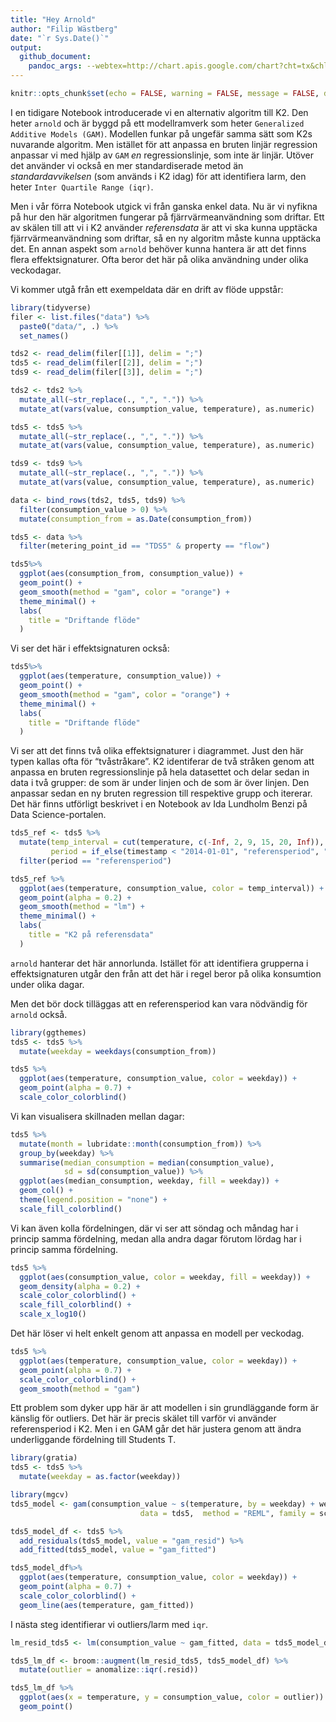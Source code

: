 ```yaml
---
title: "Hey Arnold"
author: "Filip Wästberg"
date: "`r Sys.Date()`"
output:
  github_document:
    pandoc_args: --webtex=http://chart.apis.google.com/chart?cht=tx&chl=
---
```


```r
knitr::opts_chunk$set(echo = FALSE, warning = FALSE, message = FALSE, dpi = 300)
```

I en tidigare Notebook introducerade vi en alternativ algoritm till K2. Den heter `arnold` och är byggd på ett modellramverk som heter  `Generalized Additive Models (GAM)`. Modellen funkar på ungefär samma sätt som K2s nuvarande algoritm. Men istället för att anpassa en bruten linjär regression anpassar vi med hjälp av `GAM` *en* regressionslinje, som inte är linjär. Utöver det använder vi också en mer standardiserade metod än *standardavvikelsen* (som används i K2 idag) för att identifiera larm, den heter `Inter Quartile Range (iqr)`.

Men i vår förra Notebook utgick vi från ganska enkel data. Nu är vi nyfikna på hur den här algoritmen fungerar på fjärrvärmeanvändning som driftar. Ett av skälen till att vi i K2 använder *referensdata* är att vi ska kunna upptäcka fjärrvärmeanvändning som driftar, så en ny algoritm måste kunna upptäcka det. En annan aspekt som `arnold` behöver kunna hantera är att det finns flera effektsignaturer. Ofta beror det här på olika användning under olika veckodagar. 

Vi kommer utgå från ett exempeldata där en drift av flöde uppstår:

```r
library(tidyverse)
filer <- list.files("data") %>% 
  paste0("data/", .) %>% 
  set_names()

tds2 <- read_delim(filer[[1]], delim = ";")
tds5 <- read_delim(filer[[2]], delim = ";")
tds9 <- read_delim(filer[[3]], delim = ";")

tds2 <- tds2 %>% 
  mutate_all(~str_replace(., ",", ".")) %>% 
  mutate_at(vars(value, consumption_value, temperature), as.numeric)

tds5 <- tds5 %>% 
  mutate_all(~str_replace(., ",", ".")) %>% 
  mutate_at(vars(value, consumption_value, temperature), as.numeric)

tds9 <- tds9 %>% 
  mutate_all(~str_replace(., ",", ".")) %>% 
  mutate_at(vars(value, consumption_value, temperature), as.numeric)

data <- bind_rows(tds2, tds5, tds9) %>% 
  filter(consumption_value > 0) %>% 
  mutate(consumption_from = as.Date(consumption_from))

tds5 <- data %>% 
  filter(metering_point_id == "TDS5" & property == "flow") 

tds5%>% 
  ggplot(aes(consumption_from, consumption_value)) +
  geom_point() +
  geom_smooth(method = "gam", color = "orange") +
  theme_minimal() +
  labs(
    title = "Driftande flöde"
  )
```

Vi ser det här i effektsignaturen också:

```r
tds5%>% 
  ggplot(aes(temperature, consumption_value)) +
  geom_point() +
  geom_smooth(method = "gam", color = "orange") +
  theme_minimal() +
  labs(
    title = "Driftande flöde"
  )
```

Vi ser att det finns två olika effektsignaturer i diagrammet. Just den här typen kallas ofta för "tvåstråkare".  K2 identiferar de två stråken genom att anpassa en bruten regressionslinje på hela datasettet och delar sedan in data i två grupper: de som är under linjen och de som är över linjen. Den anpassar sedan en ny bruten regression till respektive grupp och itererar. Det här finns utförligt beskrivet i en Notebook av Ida Lundholm Benzi på Data Science-portalen.

```r
tds5_ref <- tds5 %>% 
  mutate(temp_interval = cut(temperature, c(-Inf, 2, 9, 15, 20, Inf)),
         period = if_else(timestamp < "2014-01-01", "referensperiod", "testperiod")) %>% 
  filter(period == "referensperiod")

tds5_ref %>% 
  ggplot(aes(temperature, consumption_value, color = temp_interval)) +
  geom_point(alpha = 0.2) +
  geom_smooth(method = "lm") +
  theme_minimal() +
  labs(
    title = "K2 på referensdata"
  )
```

`arnold` hanterar det här annorlunda. Istället för att identifiera grupperna i effektsignaturen utgår den från att det här i regel beror på olika konsumtion under olika dagar.

Men det bör dock tilläggas att en referensperiod kan vara nödvändig för `arnold` också. 

```r
library(ggthemes)
tds5 <- tds5 %>% 
  mutate(weekday = weekdays(consumption_from))

tds5 %>% 
  ggplot(aes(temperature, consumption_value, color = weekday)) +
  geom_point(alpha = 0.7) +
  scale_color_colorblind()
```

Vi kan visualisera skillnaden mellan dagar: 

```r
tds5 %>% 
  mutate(month = lubridate::month(consumption_from)) %>% 
  group_by(weekday) %>% 
  summarise(median_consumption = median(consumption_value),
            sd = sd(consumption_value)) %>% 
  ggplot(aes(median_consumption, weekday, fill = weekday)) +
  geom_col() +
  theme(legend.position = "none") +
  scale_fill_colorblind()
```

Vi kan även kolla fördelningen, där vi ser att söndag och måndag har i princip samma fördelning, medan alla andra dagar förutom lördag har i princip samma fördelning.

```r
tds5 %>% 
  ggplot(aes(consumption_value, color = weekday, fill = weekday)) +
  geom_density(alpha = 0.2) +
  scale_color_colorblind() +
  scale_fill_colorblind() +
  scale_x_log10()
```

Det här löser vi helt enkelt genom att anpassa en modell per veckodag.

```r
tds5 %>% 
  ggplot(aes(temperature, consumption_value, color = weekday)) +
  geom_point(alpha = 0.7) +
  scale_color_colorblind() +
  geom_smooth(method = "gam")
```

Ett problem som dyker upp här är att modellen i sin grundläggande form är känslig för outliers. Det här är precis skälet till varför vi använder referensperiod i K2. Men i en GAM går det här justera genom att ändra underliggande fördelning till Students T.

```r
library(gratia)
tds5 <- tds5 %>% 
  mutate(weekday = as.factor(weekday))
```

```r
library(mgcv)
tds5_model <- gam(consumption_value ~ s(temperature, by = weekday) + weekday,
                             data = tds5,  method = "REML", family = scat)
```

```r
tds5_model_df <- tds5 %>% 
  add_residuals(tds5_model, value = "gam_resid") %>% 
  add_fitted(tds5_model, value = "gam_fitted") 

tds5_model_df%>% 
  ggplot(aes(temperature, consumption_value, color = weekday)) +
  geom_point(alpha = 0.7) +
  scale_color_colorblind() +
  geom_line(aes(temperature, gam_fitted))
```

I nästa steg identifierar vi outliers/larm med `iqr`.

```r
lm_resid_tds5 <- lm(consumption_value ~ gam_fitted, data = tds5_model_df)

tds5_lm_df <- broom::augment(lm_resid_tds5, tds5_model_df) %>% 
  mutate(outlier = anomalize::iqr(.resid)) 

tds5_lm_df %>% 
  ggplot(aes(x = temperature, y = consumption_value, color = outlier)) +
  geom_point()
```








